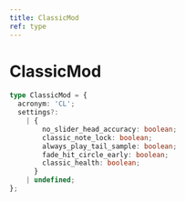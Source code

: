 ```yaml
---
title: ClassicMod
ref: type
---
```


# ClassicMod

```ts
type ClassicMod = {
  acronym: 'CL';
  settings?:
    | {
        no_slider_head_accuracy: boolean;
        classic_note_lock: boolean;
        always_play_tail_sample: boolean;
        fade_hit_circle_early: boolean;
        classic_health: boolean;
      }
    | undefined;
};
```
